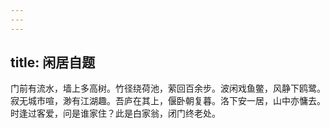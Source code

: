 ```yaml
---
---
---
```

title: 闲居自题
---



门前有流水，墙上多高树。竹径绕荷池，萦回百余步。波闲戏鱼鳖，风静下鸥鹭。寂无城市喧，渺有江湖趣。吾庐在其上，偃卧朝复暮。洛下安一居，山中亦慵去。时逢过客爱，问是谁家住？此是白家翁，闭门终老处。